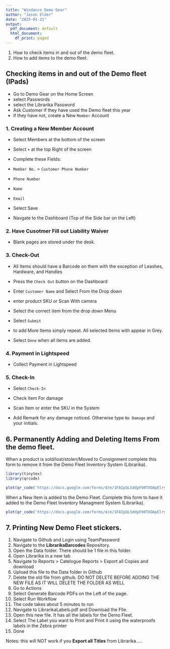 ```yaml
---
title: "Windance Demo Gear"
author: "Jason Elder"
date: "2025-01-21"
output:
  pdf_document: default
  html_document:
    df_print: paged
---
```


1.  How to check items in and out of the demo fleet.
2.  How to add items to the demo fleet.

## Checking items in and out of the Demo fleet (IPads)

-   Go to Demo Gear on the Home Screen
-   select Passwords
-   select the Librarika Password
-   Ask Customer if they have used the Demo fleet this year
-   if they have not, create a New `Member` Account

### 1. Creating a New Member Account

-   Select Members at the bottom of the screen

-   Select `+` at the top Right of the screen

-   Complete these Fields:

-   `Member No.` = `Customer Phone Number`

-   `Phone Number`

-   `Name`

-   `Email`

-   Select Save

-   Navgate to the Dashboard (Top of the Side bar on the Left)

### 2. Have Cusotmer Fill out Liability Waiver

-   Blank pages are stored under the desk.

### 3. Check-Out

-   All Items should have a Barcode on them with the exception of Leashes, Hardware, and Handles

-   Press the `Check Out` button on the Dashboard

-   Enter `Customer Name` and Select From the Drop down

-   enter product SKU or Scan With camera

-   Select the correct item from the drop down Menu

-   Select `Submit`

-   to add More Items simply repeat. All selected Items with appear in Grey.

-   Select `Done` when all items are added.

### 4. Payment in Lightspeed

-   Collect Payment in Lightspeed

### 5. Check-In

-   Select `Check-In`

-   Check Item For damage

-   Scan Item or enter the SKU in the System

-   Add Remark for any damage noticed. Otherwise type `No Damage` and your initials.

## 6. Permanently Adding and Deleting Items From the demo fleet.

When a product is sold/lost/stolen/Moved to Consignment complete this form to remove it from the Demo Fleet Inventory System (Librarika).

```r
library(tinytex)
library(qrcode)

plot(qr_code('https://docs.google.com/forms/d/e/1FAIpQLSddpF90TXOApElrylcqBXn94vBJvAAdQsdwZ03dcEXqjBl4Lw/viewform'))

```

When a New Item is added to the Demo Fleet. Complete this form to have it added to the Demo Fleet Inventory Managment System (Librarika).

```r

plot(qr_code('https://docs.google.com/forms/d/e/1FAIpQLSddpF90TXOApElrylcqBXn94vBJvAAdQsdwZ03dcEXqjBl4Lw/viewform'))

```

## 7. Printing New Demo Fleet stickers.

1.  Navigate to Github and Login using TeamPassword
2.  Navigate to the **LibrarikaBarcodes** Repository.
3.  Open the Data folder. There should be 1 file in this folder.
4.  Open Librarika in a new tab
5.  Navigate to Reports \> Catelogue Reports \> Export all Copies and download
6.  Upload this file to the Data folder in Github
7.  Delete the old file from github. DO NOT DELETE BEFORE ADDING THE NEW FILE AS IT WILL DELETE THE FOLDER AS WELL
8.  Go to Actions
9.  Select Generate Barcode PDFs on the Left of the page.
10. Select Run Workflow
11. The code takes about 5 minutes to run
12. Navigate to LibrarikaLabels.pdf and Download the FIle.
13. Open this new file. It has all the labels for the Demo Fleet.
14. Select The Label you want to Print and Print it using the waterproofs labels in the Zebra printer
15. Done

Notes: this will NOT work if you **Export all Titles** from Librarika.....
